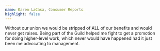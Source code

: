 ```yaml
---
name: Karen LaCasa, Consumer Reports
highlight: false
---
```

Without our union we would be stripped of ALL of our benefits and would never get raises. Being part of the Guild helped me fight to get a promotion for doing higher-level work, which never would have happened had it just been me advocating to management.